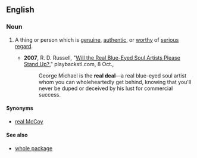 ==English==
{{rft|fragment=the real deal / the real McCoy}}
===Noun===
{{en-noun|sg=[[the]] [[real]] [[deal]]}}

# {{idiomatic}} A thing or person which is [[genuine]], [[authentic]], or [[worthy]] of [[serious]] [[regard]].
#*'''2007''', R. D. Russell, "[http://www.playbackstl.com/content/view/6697/156/ Will the Real Blue-Eyed Soul Artists Please Stand Up?]," playbackstl.com, 8 Oct., 
#*:George Michael is the '''real deal'''—a real blue-eyed soul artist whom you can wholeheartedly get behind, knowing that you'll never be duped or deceived by his lust for commercial success.

====Synonyms====
* [[real McCoy]]

====See also====
* [[whole package]]